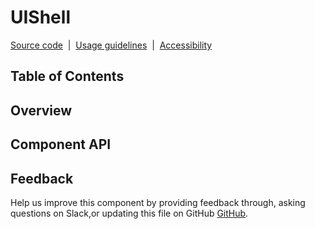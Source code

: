 
# UIShell

[Source code](https://github.com/carbon-design-system/carbon/tree/master/packages/react/src/components/UIShell)
&nbsp;|&nbsp;
[Usage guidelines](https://www.carbondesignsystem.com/components/UI-shell-header/usage)
&nbsp;|&nbsp;
[Accessibility](https://www.carbondesignsystem.com/components/UI-shell-header/accessibility)

## Table of Contents

## Overview

## Component API

<Props />

## Feedback

Help us improve this component by providing feedback through, asking questions
on Slack,or updating this file on GitHub
[GitHub](https://github.com/carbon-design-system/carbon/edit/master/packages/react/src/components/UIShell/UIShell.mdx).
